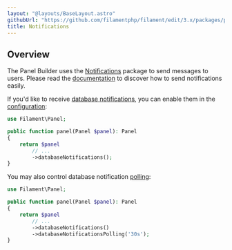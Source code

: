 ```yaml
---
layout: "@layouts/BaseLayout.astro"
githubUrl: "https://github.com/filamentphp/filament/edit/3.x/packages/panels/docs/07-notifications.md"
title: Notifications
---
```


## Overview

The Panel Builder uses the [Notifications](../notifications/sending-notifications) package to send messages to users. Please read the [documentation](../notifications/sending-notifications) to discover how to send notifications easily.

If you'd like to receive [database notifications](../notifications/database-notifications), you can enable them in the [configuration](configuration):

```php
use Filament\Panel;

public function panel(Panel $panel): Panel
{
    return $panel
        // ...
        ->databaseNotifications();
}
```

You may also control database notification [polling](../notifications/database-notifications#polling-for-new-database-notifications):

```php
use Filament\Panel;

public function panel(Panel $panel): Panel
{
    return $panel
        // ...
        ->databaseNotifications()
        ->databaseNotificationsPolling('30s');
}
```
